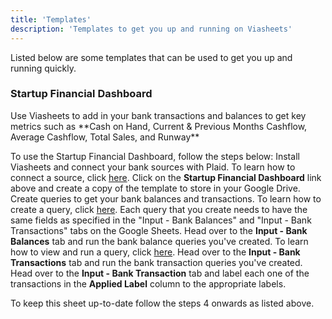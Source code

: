 ```yaml
---
title: 'Templates'
description: 'Templates to get you up and running on Viasheets'
---
```


Listed below are some templates that can be used to get you up and running quickly.


### Startup Financial Dashboard

<Card title="Startup Financial Dashboard" icon="link" href="https://docs.google.com/spreadsheets/d/1xeGqHIe0DAZ467n4u6WnkiO4HksfSSFccWoA1ZG-YQw/edit?usp=sharing">
  Use Viasheets to add in your bank transactions and balances to get key metrics such as **Cash on Hand, Current & Previous Months Cashflow, Average Cashflow, Total Sales, and Runway**
</Card>

To use the Startup Financial Dashboard, follow the steps below:
<Steps>
  <Step title="Setup Sources on Viasheets">
    Install Viasheets and connect your bank sources with Plaid. To learn how to connect a source, click [here](/sources/connect).
  </Step>
  <Step title="Copy the Template">
    Click on the **Startup Financial Dashboard** link above and create a copy of the template to store in your Google Drive. 
  </Step>
  <Step title="Create your Queries">
    Create queries to get your bank balances and transactions. To learn how to create a query, click [here](/query/create). Each query that you create needs to have the same fields as specified in the "Input - Bank Balances" and "Input - Bank Transactions" tabs on the Google Sheets.
  </Step>
  <Step title="Run your Bank Balance Queries">
    Head over to the **Input - Bank Balances** tab and run the bank balance queries you've created. To learn how to view and run a query, click [here](/query/view-and-run).
  </Step>
  <Step title="Run your Bank Transaction Queries">
    Head over to the **Input - Bank Transactions** tab and run the bank transaction queries you've created.
  </Step>
  <Step title="Label Transactions">
    Head over to the **Input - Bank Transaction** tab and label each one of the transactions in the **Applied Label** column to the appropriate labels.
  </Step>
</Steps>

<Note>
To keep this sheet up-to-date follow the steps 4 onwards as listed above.
</Note>